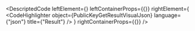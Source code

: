 
<DescriptedCode
  leftElement={<PublicKeyGetResultDesc />}
  leftContainerProps={{}}
  rightElement={
    <CodeHighlighter
      object={PublicKeyGetResultVisualJson}
      language={"json"}
      title={"Result"}
    />
  }
  rightContainerProps={{}}
/>
